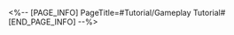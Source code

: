 <%-- [PAGE_INFO]
PageTitle=#Tutorial/Gameplay Tutorial#
[END_PAGE_INFO] --%>
{{Tutorial
|sort      = 981801
|title     = Gameplay Tutorial
|subtitle  = 
|type      = 
|about     = 
|image1    = Tutorial Gameplay Tutorial 1.png{{subst:void|<!--$UPLOAD:<<SpriteOutput/TutorialPic/TutorialPage_981801.png>-<Tutorial Gameplay Tutorial 1.png>-<Tutorial Files>>-->}}
|text1     = On Hard difficulty, the {{Color|h|nobold=1|judgment line will disappear}}. Follow the music and rhythm to respond accordingly!
}}